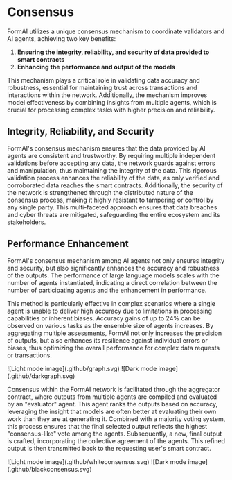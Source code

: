 # Consensus

FormAI utilizes a unique consensus mechanism to coordinate validators and AI agents, achieving two key benefits: 

1. **Ensuring the integrity, reliability, and security of data provided to smart contracts**
2. **Enhancing the performance and output of the models**

This mechanism plays a critical role in validating data accuracy and robustness, essential for maintaining trust across transactions and interactions within the network. Additionally, the mechanism improves model effectiveness by combining insights from multiple agents, which is crucial for processing complex tasks with higher precision and reliability.

## Integrity, Reliability, and Security

FormAI's consensus mechanism ensures that the data provided by AI agents are consistent and trustworthy. By requiring multiple independent validations before accepting any data, the network guards against errors and manipulation, thus maintaining the integrity of the data. This rigorous validation process enhances the reliability of the data, as only verified and corroborated data reaches the smart contracts. Additionally, the security of the network is strengthened through the distributed nature of the consensus process, making it highly resistant to tampering or control by any single party. This multi-faceted approach ensures that data breaches and cyber threats are mitigated, safeguarding the entire ecosystem and its stakeholders.

## Performance Enhancement

FormAI's consensus mechanism among AI agents not only ensures integrity and security, but also significantly enhances the accuracy and robustness of the outputs. The performance of large language models scales with the number of agents instantiated, indicating a direct correlation between the number of participating agents and the enhancement in performance.

This method is particularly effective in complex scenarios where a single agent is unable to deliver high accuracy due to limitations in processing capabilities or inherent biases. Accuracy gains of up to 24% can be observed on various tasks as the ensemble size of agents increases. By aggregating multiple assessments, FormAI not only increases the precision of outputs, but also enhances its resilience against individual errors or biases, thus optimizing the overall performance for complex data requests or transactions.


<div className="theme-toggle" style={{ marginTop: '2em', marginBottom: '2em' }}>
  ![Light mode image](.github/graph.svg)
  ![Dark mode image](.github/darkgraph.svg)
</div>

Consensus within the FormAI network is facilitated through the aggregator contract, where outputs from multiple agents are compiled and evaluated by an "evaluator" agent. This agent ranks the outputs based on accuracy, leveraging the insight that models are often better at evaluating their own work than they are at generating it. Combined with a majority voting system, this process ensures that the final selected output reflects the highest "consensus-like" vote among the agents. Subsequently, a new, final output is crafted, incorporating the collective agreement of the agents. This refined output is then transmitted back to the requesting user's smart contract.

<div className="theme-toggle">
  ![Light mode image](.github/whiteconsensus.svg)
  ![Dark mode image](.github/blackconsensus.svg)
</div>


